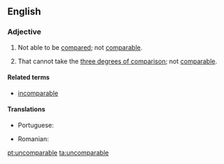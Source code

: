 ==English==

===Adjective===
{{en-adj}}

# Not able to be [[compared]]; not [[comparable]].
# {{grammar}} That cannot take the [[three degrees of comparison]]; not [[comparable]].

====Related terms====
* [[incomparable]]

====Translations====
{{trans-top|not comparable}}
* Portuguese: {{t|pt|incomparável|m|f}}
{{trans-mid}}
* Romanian: {{t|ro|necomparabil|m|n}}
{{trans-bottom}}

[[pt:uncomparable]]
[[ta:uncomparable]]